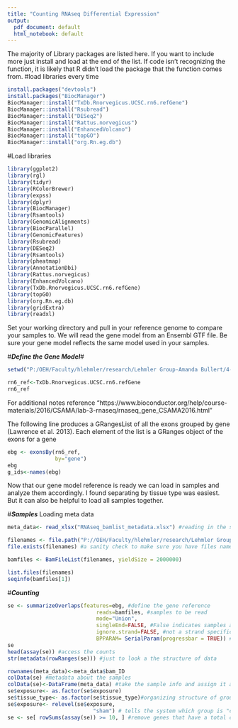 ```yaml
---
title: "Counting RNAseq Differential Expression"
output:
  pdf_document: default
  html_notebook: default
---
```

The majority of Library packages are listed here. If you want to include more just install and load at the end of the list. If code isn't recognizing the function, it is likely that R didn't load the package that the function comes from.
#load libraries every time

```r
install.packages("devtools")
install.packages("BiocManager")
BiocManager::install("TxDb.Rnorvegicus.UCSC.rn6.refGene")
BiocManager::install("Rsubread")
BiocManager::install("DESeq2")
BiocManager::install("Rattus.norvegicus")
BiocManager::install("EnhancedVolcano")
BiocManager::install("topGO")
BiocManager::install("org.Rn.eg.db")
```


#Load libraries
```r
library(ggplot2)
library(rgl)
library(tidyr)
library(RColorBrewer)
library(expss)
library(dplyr)
library(BiocManager)
library(Rsamtools)
library(GenomicAlignments)
library(BiocParallel)
library(GenomicFeatures)
library(Rsubread)
library(DESeq2)
library(Rsamtools)
library(pheatmap)
library(AnnotationDbi)
library(Rattus.norvegicus)
library(EnhancedVolcano)
library(TxDb.Rnorvegicus.UCSC.rn6.refGene)
library(topGO)
library(org.Rn.eg.db)
library(gridExtra)
library(readxl)
```

Set your working directory and pull in your reference genome to compare your samples to. We will read the gene model from an Ensembl GTF file. Be sure your gene model reflects the same model used in your samples. 

#***Define the Gene Model***#
```r
setwd("P:/OEH/Faculty/hlehmler/research/Lehmler Group-Amanda Bullert/4-OH-PCB52_Implant_Project/RNAseq/Novogene_files/usftp21.novogene.com/01.RawData/fastq_files/") #setting directory

rn6_ref<-TxDb.Rnorvegicus.UCSC.rn6.refGene
rn6_ref
```

For additional notes reference "https://www.bioconductor.org/help/course-materials/2016/CSAMA/lab-3-rnaseq/rnaseq_gene_CSAMA2016.html"

The following line produces a GRangesList of all the exons grouped by gene (Lawrence et al. 2013). Each element of the list is a GRanges object of the exons for a gene
```r
ebg <- exonsBy(rn6_ref, 
               by="gene")
ebg
g_ids<-names(ebg)

```

Now that our gene model reference is ready we can load in samples and analyze them accordingly. I found separating by tissue type was easiest. But it can also be helpful to load all samples together. 

#***Samples*** Loading meta data
```r
meta_data<- read_xlsx("RNAseq_bamlist_metadata.xlsx") #reading in the sample information

filenames <- file.path("P://OEH/Faculty/hlehmler/research/Lehmler Group-Amanda Bullert/4-OH-PCB52_Implant_Project/RNAseq/Novogene_files/usftp21.novogene.com/01.RawData/fastq_files/", meta_data$bam_ID)
file.exists(filenames) #a sanity check to make sure you have files named
```

```r
bamfiles <- BamFileList(filenames, yieldSize = 2000000)

list.files(filenames)
seqinfo(bamfiles[1])
```

#***Counting***
```r
se <- summarizeOverlaps(features=ebg, #define the gene reference
                            reads=bamfiles, #samples to be read
                            mode="Union", 
                            singleEnd=FALSE, #False indicates samples are paired-end
                            ignore.strand=FALSE, #not a strand specific experiment
                            BPPARAM= SerialParam(progressbar = TRUE)) #progress bar shown
se
head(assay(se)) #access the counts
str(metadata(rowRanges(se))) #just to look a the structure of data
```



```r
rownames(meta_data)<-meta_data$bam_ID
colData(se) #metadata about the samples
colData(se)<-DataFrame(meta_data) #take the sample info and assign it as the metadata
se$exposure<- as.factor(se$exposure)
se$tissue_type<- as.factor(se$tissue_type)#organizing structure of groups
se$exposure<- relevel(se$exposure, 
                           "sham") # tells the system which group is "control"
se <- se[ rowSums(assay(se)) >= 10, ] #remove genes that have a total count less than 10, a good prefilter measure
```



